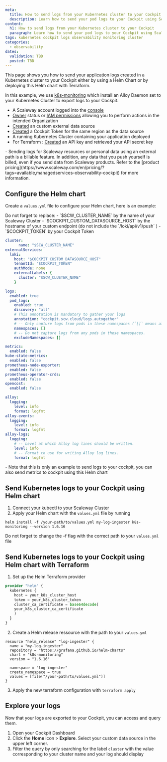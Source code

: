 ```yaml
---
meta:
  title: How to send logs from your Kubernetes cluster to your Cockpit
  description: Learn how to send your pod logs to your Cockpit using Scaleway's comprehensive guide. This tutorial covers sending Kubernetes pods logs to Scaleway's Cockpit for centralized monitoring and analysis using Grafana, ensuring efficient monitoring and log analysis in your infrastructure.
content:
  h1: How to send logs from your Kubernetes cluster to your Cockpit
  paragraph: Learn how to send your pod logs to your Cockpit using Scaleway's comprehensive guide. This tutorial covers sending Kubernetes pods logs to Scaleway's Cockpit for centralized monitoring and analysis using Grafana, ensuring efficient monitoring and log analysis in your infrastructure.
tags: kubernetes cockpit logs observability monitoring cluster
categories:
  - observability
dates:
  validation: TBD
  posted: TBD
---
```


This page shows you how to send your application logs created in a Kubernetes cluster to your Cockpit either by using a Helm Chart or by deploying this Helm chart with Terraform.

In this example, we use [k8s-monitoring](https://artifacthub.io/packages/helm/grafana/k8s-monitoring/1.6.16) which install an Alloy Daemon set to your Kubernetes Cluster to export logs to your Cockpit.

<Macro id="requirements" />

 - A Scaleway account logged into the [console](https://console.scaleway.com)
 - [Owner](/identity-and-access-management/iam/concepts/#owner) status or [IAM permissions](/identity-and-access-management/iam/concepts/#permission) allowing you to perform actions in the intended Organization
 - [Created](/observability/cockpit/how-to/create-external-data-sources/) an custom external data source
 - [Created](/observability/cockpit/how-to/create-token/) a Cockpit Token for the same region as the data source
 - A running Kubernetes Cluster containing your application deployed
 - For Terraform : [Created](/identity-and-access-management/iam/how-to/create-api-keys/) an API key and retrieved your API secret key



<Message type="important">
  - Sending logs for Scaleway resources or personal data using an external path is a billable feature. In addition, any data that you push yourself is billed, even if you send data from Scaleway products. Refer to the [product pricing](https://www.scaleway.com/en/pricing/?tags=available,managedservices-observability-cockpit) for more information.
<Message/>

## Configure the Helm chart

Create a `values.yml` file to configure your Helm chart, here is an example: 

<Message type="Note">
  Do not forget to replace: 
  - `$SCW_CLUSTER_NAME` by the name of your Scaleway Cluster
  - `$COCKPIT_CUSTOM_DATASOURCE_HOST` by the hostname of your custom endpoint (do not include the `/loki/api/v1/push` )
  - `$COCKPIT_TOKEN` by your Cockpit Token
<Message/>

```yaml
cluster:
      name: "$SCW_CLUSTER_NAME"
externalServices:
  loki:
    host: "$COCKPIT_CUSTOM_DATASOURCE_HOST"
    tenantId: "$COCKPIT_TOKEN"
    authMode: none
    externalLabels: {
      cluster: "$SCW_CLUSTER_NAME"
    }

logs:
  enabled: true
  pod_logs:
    enabled: true
    discovery: "all"
    # This annotation is mandatory to gather your logs
    annotation: "cockpit.scw.cloud/logs.autogather"
    # -- Only capture logs from pods in these namespaces (`[]` means all namespaces).
    namespaces: []
    # -- Do not capture logs from any pods in these namespaces.
    excludeNamespaces: []

metrics:
  enabled: false
kube-state-metrics:
  enabled: false
prometheus-node-exporter:
  enabled: false
prometheus-operator-crds:
  enabled: false
opencost:
  enabled: false

alloy:
  logging:
    level: info
    format: logfmt
alloy-events:
  logging:
    level: info
    format: logfmt
alloy-logs:
  logging:
    # -- Level at which Alloy log lines should be written.
    level: info
    # -- Format to use for writing Alloy log lines.
    format: logfmt
```

<Message type="info">
- Note that this is only an example to send logs to your cockpit, you can also send metrics to cockpit using this Helm chart
</Message>

## Send Kubernetes logs to your Cockpit using Helm chart

1. Connect your kubectl to your Scaleway Cluster
2. Apply your Helm chart with the `values.yml` file by running
  ```
  helm install -f /your-path/to/values.yml my-log-ingester k8s-monitoring --version 1.6.16
  ```
  Do not forget to change the -f flag with the correct path to your `values.yml` file

## Send Kubernetes logs to your Cockpit using Helm chart with Terraform

1. Set up the Helm Terraform provider
  ```terraform
  provider "helm" {
    kubernetes {
      host = your_k8s_cluster_host
      token = your_k8s_cluster_token
      cluster_ca_certificate = base64decode(
      your_k8s_cluster_ca_certificate
      )
    }
  }
  ```
2. Create a Helm release ressource with the path to your `values.yml`
  ```
  resource "helm_release" "log-ingester" {
    name = "my-log-ingester"
    repository = "https://grafana.github.io/helm-charts"
    chart = "k8s-monitoring"
    version = "1.6.16"

    namespace = "log-ingester"
    create_namespace = true
    values = [file("/your-path/to/values.yml")]
  }
  ```
3. Apply the new terraform configuration with `terraform apply`

## Explore your logs 

Now that your logs are exported to your Cockpit, you can access and query them.

1. Open your Cockpit Dashboard
2. Click the **Home** icon > **Explore**. Select your custom data source in the upper left corner.
3. Filter the query by only searching for the label `cluster` with the value corresponding to your cluster name and your log should display
